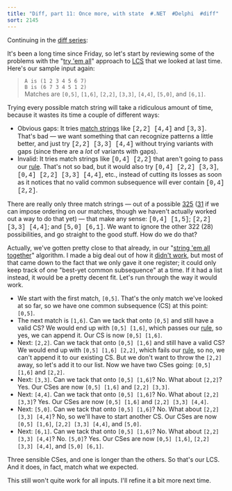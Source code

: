 ```yaml
---
title: "Diff, part 11: Once more, with state  #.NET  #Delphi  #diff"
sort: 2145
---
```


Continuing in the <a href="http://blog.excastle.com/tag/diff/">diff series</a>:

It's been a long time since Friday, so let's start by reviewing some of the problems with the "<a href="http://blog.excastle.com/2005/04/08/diff-part-10-try-em-all-2-of-2/">try 'em all</a>" approach to <a href="http://blog.excastle.com/2005/03/29/diff-part-3-introducing-the-longest-common-subsequence/">LCS</a> that we looked at last time. Here's our sample input again:

> `A is (1 2 3 4 5 6 7)`\
> `B is (6 7 3 4 5 1 2)`\
> Matches are `[0,5]`, `[1,6]`, `[2,2]`, `[3,3]`, `[4,4]`, `[5,0]`, and `[6,1]`.

Trying every possible match string will take a ridiculous amount of time, because it wastes its time a couple of different ways:

* Obvious gaps: It tries <a href="http://blog.excastle.com/2005/04/01/diff-part-5-match-strings/">match strings</a> like <font face="Courier New">[2,2] [4,4]</font> and <font face="Courier New">[3,3]</font>. That's bad &mdash; we want something that can recognize patterns a little better, and just try <font face="Courier New">[2,2] [3,3] [4,4]</font> without trying variants with gaps (since there are a <em>lot</em> of variants with gaps).
* Invalid: It tries match strings like <font face="Courier New">[0,4] [2,2]</font> that aren't going to pass our <a href="http://blog.excastle.com/2005/04/02/diff-part-6-match-strings-and-common-subsequences/">rule</a>. That's not so bad, but it would also try <font face="Courier New">[0,4] [2,2] [3,3]</font>, <font face="Courier New">[0,4] [2,2] [3,3] [4,4]</font>, etc., instead of cutting its losses as soon as it notices that no valid common subsequence will ever contain <font face="Courier New">[0,4] [2,2]</font>.

There are really only three match strings &mdash; out of a possible <a href="http://blog.excastle.com/2005/04/07/diff-part-9-try-em-all-1-of-2/">325</a> (<a href="http://blog.excastle.com/2005/04/08/diff-part-10-try-em-all-2-of-2/">31</a> if we can impose ordering on our matches, though we haven't actually worked out a way to do that yet) &mdash; that make any sense: <font face="Courier New">[0,4] [1,5]</font>; <font face="Courier New">[2,2] [3,3] [4,4]</font>; and <font face="Courier New">[5,0] [6,1]</font>. We want to ignore the other 322 (28) possibilities, and go straight to the good stuff. How do we do that?

Actually, we've gotten pretty close to that already, in our "<a href="http://blog.excastle.com/2005/04/05/diff-part-7-string-em-all-together-1-of-2/">string 'em all together</a>" algorithm. I made a big deal out of how it <a href="http://blog.excastle.com/2005/04/06/diff-part-8-string-em-all-together-2-of-2/">didn't work</a>, but most of that came down to the fact that we only gave it one register; it could only keep track of one "best-yet common subsequence" at a time. If it had a list instead, it would be a pretty decent fit. Let's run through the way it would work.

* We start with the first match, `[0,5]`. That's the only match we've looked at so far, so we have one common subsequence (CS) at this point: `[0,5]`.
* The next match is `[1,6]`. Can we tack that onto `[0,5]` and still have a valid CS? We would end up with `[0,5] [1,6]`, which passes our <a href="http://blog.excastle.com/2005/04/02/diff-part-6-match-strings-and-common-subsequences/">rule</a>, so yes, we can append it. Our CS is now `[0,5] [1,6]`.
* Next: `[2,2]`. Can we tack that onto `[0,5] [1,6]` and still have a valid CS? We would end up with `[0,5] [1,6] [2,2]`, which fails our <a href="http://blog.excastle.com/2005/04/02/diff-part-6-match-strings-and-common-subsequences/">rule</a>, so no, we can't append it to our existing CS. But we don't want to throw the `[2,2]` away, so let's add it to our list. Now we have two CSes going: `[0,5] [1,6]` and `[2,2]`.
* Next: `[3,3]`. Can we tack that onto `[0,5] [1,6]`? No. What about `[2,2]`? Yes. Our CSes are now `[0,5] [1,6]` and `[2,2] [3,3]`.
* Next: `[4,4]`. Can we tack that onto `[0,5] [1,6]`? No. What about `[2,2] [3,3]`? Yes. Our CSes are now `[0,5] [1,6]` and `[2,2] [3,3] [4,4]`.
* Next: `[5,0]`. Can we tack that onto `[0,5] [1,6]`? No. What about `[2,2] [3,3] [4,4]`? No, so we'll have to start another CS. Our CSes are now `[0,5] [1,6]`, `[2,2] [3,3] [4,4]`, and `[5,0]`.
* Next: `[6,1]`. Can we tack that onto `[0,5] [1,6]`? No. What about `[2,2] [3,3] [4,4]`? No. `[5,0]`? Yes. Our CSes are now `[0,5] [1,6]`, `[2,2] [3,3] [4,4]`, and `[5,0] [6,1]`.

Three sensible CSes, and one is longer than the others. So that's our LCS. And it does, in fact, match what we expected.

This still won't quite work for all inputs. I'll refine it a bit more next time.
